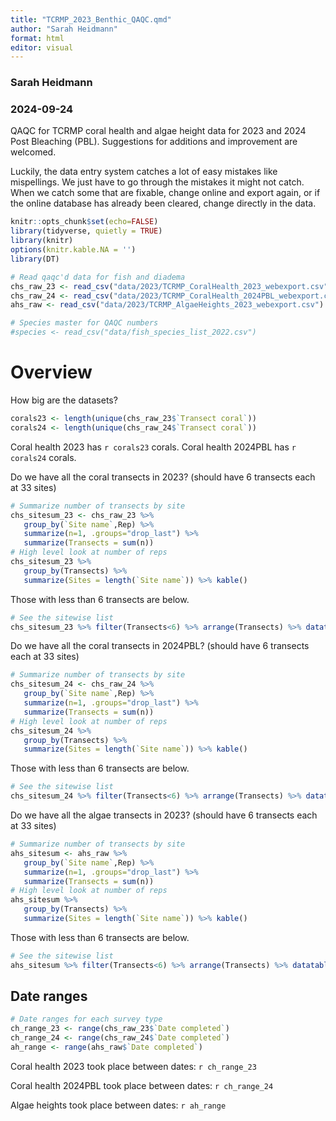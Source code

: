 ```yaml
---
title: "TCRMP_2023_Benthic_QAQC.qmd"
author: "Sarah Heidmann"
format: html
editor: visual
---
```


### Sarah Heidmann

### 2024-09-24

QAQC for TCRMP coral health and algae height data for 2023 and 2024 Post Bleaching (PBL). Suggestions for additions and improvement are welcomed.

Luckily, the data entry system catches a lot of easy mistakes like mispellings. We just have to go through the mistakes it might not catch. When we catch some that are fixable, change online and export again, or if the online database has already been cleared, change directly in the data.

```r
knitr::opts_chunk$set(echo=FALSE)
library(tidyverse, quietly = TRUE)
library(knitr)
options(knitr.kable.NA = '')
library(DT)

# Read qaqc'd data for fish and diadema
chs_raw_23 <- read_csv("data/2023/TCRMP_CoralHealth_2023_webexport.csv")
chs_raw_24 <- read_csv("data/2023/TCRMP_CoralHealth_2024PBL_webexport.csv")
ahs_raw <- read_csv("data/2023/TCRMP_AlgaeHeights_2023_webexport.csv")

# Species master for QAQC numbers
#species <- read_csv("data/fish_species_list_2022.csv")

```

# Overview

How big are the datasets?

```r
corals23 <- length(unique(chs_raw_23$`Transect coral`))
corals24 <- length(unique(chs_raw_24$`Transect coral`))
```

Coral health 2023 has `r corals23` corals. Coral health 2024PBL has `r corals24` corals.

Do we have all the coral transects in 2023? (should have 6 transects each at 33 sites)

```r
# Summarize number of transects by site
chs_sitesum_23 <- chs_raw_23 %>% 
   group_by(`Site name`,Rep) %>% 
   summarize(n=1, .groups="drop_last") %>% 
   summarize(Transects = sum(n))
# High level look at number of reps
chs_sitesum_23 %>% 
   group_by(Transects) %>% 
   summarize(Sites = length(`Site name`)) %>% kable()
```

Those with less than 6 transects are below.

```r
# See the sitewise list
chs_sitesum_23 %>% filter(Transects<6) %>% arrange(Transects) %>% datatable()
```

Do we have all the coral transects in 2024PBL? (should have 6 transects each at 33 sites)

```r
# Summarize number of transects by site
chs_sitesum_24 <- chs_raw_24 %>% 
   group_by(`Site name`,Rep) %>% 
   summarize(n=1, .groups="drop_last") %>% 
   summarize(Transects = sum(n))
# High level look at number of reps
chs_sitesum_24 %>% 
   group_by(Transects) %>% 
   summarize(Sites = length(`Site name`)) %>% kable()
```

Those with less than 6 transects are below.

```r
# See the sitewise list
chs_sitesum_24 %>% filter(Transects<6) %>% arrange(Transects) %>% datatable()
```

Do we have all the algae transects in 2023? (should have 6 transects each at 33 sites)

```r
# Summarize number of transects by site
ahs_sitesum <- ahs_raw %>% 
   group_by(`Site name`,Rep) %>% 
   summarize(n=1, .groups="drop_last") %>% 
   summarize(Transects = sum(n))
# High level look at number of reps
ahs_sitesum %>% 
   group_by(Transects) %>% 
   summarize(Sites = length(`Site name`)) %>% kable()
```

Those with less than 6 transects are below.

```r
# See the sitewise list
ahs_sitesum %>% filter(Transects<6) %>% arrange(Transects) %>% datatable()
```

## Date ranges

```r
# Date ranges for each survey type
ch_range_23 <- range(chs_raw_23$`Date completed`)
ch_range_24 <- range(chs_raw_24$`Date completed`)
ah_range <- range(ahs_raw$`Date completed`)
```

Coral health 2023 took place between dates: `r ch_range_23`

Coral health 2024PBL took place between dates: `r ch_range_24`

Algae heights took place between dates: `r ah_range`
